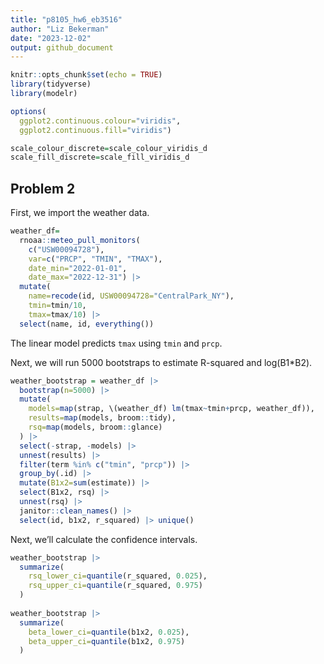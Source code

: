 ```yaml
---
title: "p8105_hw6_eb3516"
author: "Liz Bekerman"
date: "2023-12-02"
output: github_document
---
```


```r
knitr::opts_chunk$set(echo = TRUE)
library(tidyverse)
library(modelr)
```

```r
options(
  ggplot2.continuous.colour="viridis",
  ggplot2.continuous.fill="viridis")

scale_colour_discrete=scale_colour_viridis_d
scale_fill_discrete=scale_fill_viridis_d
```

## Problem 2
First, we import the weather data.

```r
weather_df=
  rnoaa::meteo_pull_monitors(
    c("USW00094728"),
    var=c("PRCP", "TMIN", "TMAX"),
    date_min="2022-01-01",
    date_max="2022-12-31") |>
  mutate(
    name=recode(id, USW00094728="CentralPark_NY"),
    tmin=tmin/10,
    tmax=tmax/10) |>
  select(name, id, everything())
```

The linear model predicts `tmax` using `tmin` and `prcp`.

Next, we will run 5000 bootstraps to estimate R-squared and log(B1*B2).

```r
weather_bootstrap = weather_df |>
  bootstrap(n=5000) |>
  mutate(
    models=map(strap, \(weather_df) lm(tmax~tmin+prcp, weather_df)),
    results=map(models, broom::tidy),
    rsq=map(models, broom::glance)
  ) |>
  select(-strap, -models) |>
  unnest(results) |>
  filter(term %in% c("tmin", "prcp")) |>
  group_by(.id) |>
  mutate(B1x2=sum(estimate)) |>
  select(B1x2, rsq) |>
  unnest(rsq) |>
  janitor::clean_names() |>
  select(id, b1x2, r_squared) |> unique()
```
  
Next, we'll calculate the confidence intervals.

```r
weather_bootstrap |>
  summarize(
    rsq_lower_ci=quantile(r_squared, 0.025),
    rsq_upper_ci=quantile(r_squared, 0.975)
  )
  
weather_bootstrap |>
  summarize(
    beta_lower_ci=quantile(b1x2, 0.025),
    beta_upper_ci=quantile(b1x2, 0.975)
  )
``` 




